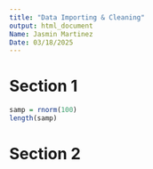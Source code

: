 ```yaml
---
title: "Data Importing & Cleaning"
output: html_document
Name: Jasmin Martinez
Date: 03/18/2025
---
```


# Section 1
```r
samp = rnorm(100)
length(samp)
```

# Section 2
```r

```

